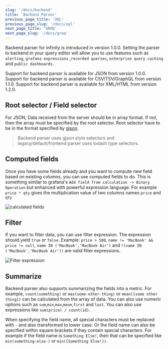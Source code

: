 ```yaml
---
slug: '/docs/backend'
title: 'Backend Parser'
previous_page_title: 'UQL'
previous_page_slug: '/docs/uql'
next_page_title: 'GROQ'
next_page_slug: '/docs/groq'
---
```


Backend parser for infinity is introduced in version 1.0.0. Setting the parser to backend in your query editor will allow you to use features such as `alerting`, `grafana expressions` ,`recorded queries`, `enterprise query caching` and `public dashboards`.

Support for backend parser is available for JSON from version 1.0.0.
Support for backend parser is available for CSV/TSV/GraphQL from version 1.1.0.
Support for backend parser is available for XML/HTML from version 1.2.0.

## Root selector / Field selector

For JSON, Data received from the server should be in array format. If not, then the array must be specified by the root selector. Root selector have to be in the format specified by [gjson](https://github.com/tidwall/gjson#path-syntax).

> Backend parser uses gjson style selectors and legacy/default/frontend parser uses lodash type selectors.

## Computed fields

Once you have some fields already and you want to compute new field based on existing columns, you can use computed fields to do. This is something similar to grafana's `Add field from calculation -> Binary Operation` but enhanced with powerful expression language. For example `price * qty` gives the multiplication value of two columns names `price` and `qty`

![calculated fields](https://user-images.githubusercontent.com/153843/196197153-306bbf2a-bc95-4be2-b3ad-75e12c8ea404.png#center)

## Filter

If you want to filter data, you can use filter expression. The expression should yield `true` or `false`. Example: `price > 500`, `name != 'MacBook' && price != null`, `name IN ('MacBook','MacBook Air')` and `!(name IN ('MacBook','MacBook Air'))` are valid filter expressions.

![Filter expression](https://user-images.githubusercontent.com/153843/196344664-33733b04-3ac9-4c00-9c3c-970a9cb63bb3.png#center)

## Summarize

Backend parser also supports summarizing the fields into a metric. For example, `count(something)` or `max(some-other-thing)` or `mean([some other thing])` can be calculated from the array of data. You can also use numeric options such as `sum`,`min`,`max`,`mean`,`first` and `last`. You can also use expressions like `sum(price) / count(id)`.

When specifying the field name, all special characters must be replaced with `-` and also transformed to lower case. Or the field name can also be specified within square brackets if they contain special characters. For example if the field name is `Something Else!`, then that can be specified like `min(something-else-)` or `min([Something Else!])`.
